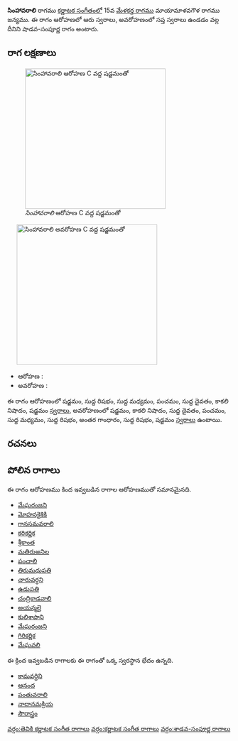 {{Infobox ragam
	| name          	= సింహావరాలి
	| synonym	    	= 
	| mela          	= 
	| chakra        	= 
	| janaka        	= 
	| type          	= శాడవ-సంపూర్ణ
	| arohanam      	= {{svaraC|S|R1|M1|P|D1|N3|S'}} 
	| avarohanam    	= {{svaraC|S'|N3|D1|P|M1|R1|G3|R1|S}}
	| jeeva         	=
	| chhaya        	=
	| nyasa         	=
	| vishesha      	= 
	| equivalent  		= 
}}
{{కర్ణాటక సంగీత రాగాలు}}
'''సింహావరాలి''' రాగము [[కర్ణాటక సంగీతం]]లో 15వ [[మేళకర్త రాగము]] మాయామాళవగౌళ రాగము జన్యము.  ఈ రాగం ఆరోహణలో ఆరు స్వరాలు, అవరోహణంలో సప్త స్వరాలు ఉండడం వల్ల దీనిని షాడవ-సంపూర్ణ రాగం అంటారు.


==రాగ లక్షణాలు==
[[Image:simhavarali_ar_kb2wiki.png|thumb|right|316px|''సింహావరాలి'' ఆరోహణ C వద్ద షడ్జమంతో]]
	[[Image:simhavarali_av_kb2wiki.png|thumb|right|316px|''సింహావరాలి'' అవరోహణ C వద్ద షడ్జమంతో]]

* ఆరోహణ : {{svaraC|S|R1|M1|P|D1|N3|S'}} 
* అవరోహణ : {{svaraC|S'|N3|D1|P|M1|R1|G3|R1|S}}

ఈ రాగం ఆరోహణంలో షడ్జమం, సుద్ద  రిషభం, సుద్ద మధ్యమం, పంచమం, సుద్ద దైవతం, కాకలి  నిషాదం, షడ్జమం [[స్వరాలు]], అవరోహణంలో షడ్జమం, కాకలి  నిషాదం, సుద్ద దైవతం, పంచమం, సుద్ద మధ్యమం, సుద్ద  రిషభం, అంతర గాంధారం, సుద్ద  రిషభం, షడ్జమం [[స్వరాలు]] ఉంటాయి.

==రచనలు==



==పోలిన రాగాలు==
ఈ రాగం ఆరోహణము కింద ఇవ్వబడిన రాగాల ఆరోహణముతో సమానమైనది.
* [[మేఘరంజని]]
* [[మోహనకైశికి]]
* [[ గానసమవరాలి]]
* [[కరికర్ణిక]]
* [[శ్రీకాంత]]
* [[మతిరుఅనిల]]
* [[పంచాలి]]
* [[తిరుమధుపతి]]
* [[చారువర్ధని]]
* [[ఉడుపతి]]
* [[చంద్రికాడవాలి]]
* [[అయన్మలై]]
* [[కులిశాపాని]]
* [[మేఘరంజని]]
* [[గిరికర్ణిక]]
* [[మేఘవలి]]

ఈ క్రింద ఇవ్వబడిన రాగాలకు ఈ రాగంతో ఒక్క స్వరస్థాన భేదం ఉన్నది.
* [[కామవర్ధిని]]
* [[ఆనంద]]
* [[పంతువరాలి]]
* [[నాదానమక్రియ]]
* [[సౌరాస్త్రం]]



[[వర్గం:తెవికి కర్ణాటక సంగీత రాగాలు]]
[[వర్గం:కర్ణాటక సంగీత రాగాలు]]
[[వర్గం:శాడవ-సంపూర్ణ రాగాలు]]